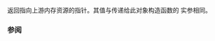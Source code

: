 {{cpp/memory/unsynchronized_pool_resource/title|upstream_resource}}
{{cpp/memory/unsynchronized_pool_resource/navbar}}
{{dcl begin}}
{{dcl|since=c++17|1=
std::pmr::memory_resource* upstream_resource() const;
}}
{{dcl end}}

返回指向上游内存资源的指针。其值与传递给此对象构造函数的 {{c|upstream}} 实参相同。

=== 参阅 ===
{{dsc begin}}
{{dsc inc|cpp/memory/unsynchronized_pool_resource/dsc constructor}}
{{dsc end}}

{{langlinks|en|es|ja|ru}}
